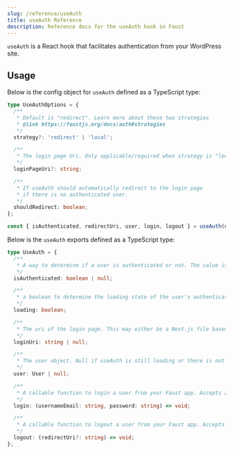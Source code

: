 ```yaml
---
slug: /reference/useAuth
title: useAuth Reference
description: Reference docs for the useAuth hook in Faust
---
```


`useAuth` is a React hook that facilitates authentication from your WordPress site.

## Usage

Below is the config object for `useAuth` defined as a TypeScript type:

```ts
type UseAuthOptions = {
  /**
   * Default is "redirect". Learn more about these two strategies
   * @link https://faustjs.org/docs/auth#strategies
   */
  strategy?: 'redirect' | 'local';

  /**
   * The login page Uri. Only applicable/required when strategy is "local".
   */
  loginPageUri?: string;

  /**
   * If useAuth should automatically redirect to the login page
   * if there is no authenticated user.
   */
  shouldRedirect: boolean;
};
```

```jsx
const { isAuthenticated, redirectUri, user, login, logout } = useAuth(useAuthOptions?);
```

Below is the `useAuth` exports defined as a TypeScript type:

```ts
type UseAuth = {
  /**
   * A way to determine if a user is authenticated or not. The value is `null` by default, and then changes to a boolean once the state is determined.
   */
  isAuthenticated: boolean | null;

  /**
   * a boolean to determine the loading state of the user's authentication state.
   */
  loading: boolean;

  /**
   * The uri of the login page. This may either be a Next.js file based page or a login page on the WordPress backend based on your strategy.
   */
  loginUri: string | null;

  /**
   * The user object. Null if useAuth is still loading or there is not an authenticated user.
   */
  user: User | null;

  /**
   * A callable function to login a user from your Faust app. Accepts a parameter of either username/email, and password.
   */
  login: (usernameEmail: string, password: string) => void;

  /**
   * A callable function to logout a user from your Faust app. Accepts an optional uri parameter to redirect after logout.
   */
  logout: (redirectUri?: string) => void;
};
```
